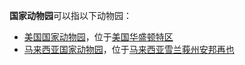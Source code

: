 '''国家动物园'''可以指以下动物园：

* [[美国国家动物园|美国国家动物园]]，位于[[美国|美国]][[华盛顿特区|华盛顿特区]]
* [[马来西亚国家动物园|马来西亚国家动物园]]，位于[[马来西亚|马来西亚]][[雪兰莪州|雪兰莪州]][[安邦再也|安邦再也]]

{{disambig|cat=五字建筑物消歧义}}